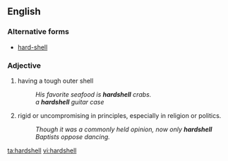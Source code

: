 ==English==

===Alternative forms===
* [[hard-shell]]

===Adjective===
{{en-adj}}

# having a tough outer shell
#: ''His favorite seafood is '''hardshell''' crabs.''
#: ''a '''hardshell''' guitar case''
# {{figuratively}} rigid or uncompromising in principles, especially in religion or politics.
#: ''Though it was a commonly held opinion, now only '''hardshell''' Baptists oppose dancing.''

[[ta:hardshell]]
[[vi:hardshell]]